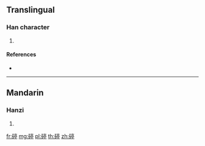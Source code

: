 {{character info/new}}
==Translingual==

===Han character===
{{Han char|rn=112|rad=石|as=09|sn=14|four=10621|canj=MRYRN}}

# {{defn|Han|sort=石09}}

====References====
* {{Han ref|kx=0832.280|dkj=24318|dj=1249.170|hdz=42445.020|uh=78A0|ud=30880|bh=E2F4|bd=58100}}

----

==Mandarin==

===Hanzi===
{{cmn-hanzi|pin=[[dìng]] ([[ding4]]), [[zhóu]] ([[zhou2]])|wg=ting<sup>4</sup>, chou<sup>2</sup>}}

# {{defn|lang=cmn|sort=石09}}

[[fr:碠]]
[[mg:碠]]
[[pl:碠]]
[[th:碠]]
[[zh:碠]]